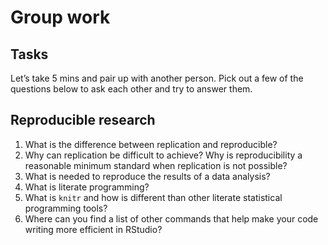 # Group work {.unnumbered}

## Tasks

Let's take 5 mins and pair up with another person. Pick out a few of the questions below to ask each other and try to answer them.

## Reproducible research

1.  What is the difference between replication and reproducible?
2.  Why can replication be difficult to achieve? Why is reproducibility a reasonable minimum standard when replication is not possible?
3.  What is needed to reproduce the results of a data analysis?
4.  What is literate programming?
5.  What is `knitr` and how is different than other literate statistical programming tools?
6.  Where can you find a list of other commands that help make your code writing more efficient in RStudio?

